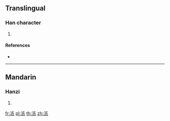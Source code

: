 ==Translingual==

===Han character===
{{Han char|rn=85|rad=水|as=04|sn=7|four=32140|canj=EHVP}}

# {{defn|Han|sort=水04}}

====References====
* {{Han ref|kx=0607.070|dkj=17150|dj=1000.090|hdz=31569.050|uh=6C66|ud=27750|bh=CB59|bd=52057}}

----

==Mandarin==

===Hanzi===
{{cmn-hanzi|pin=[[chí]] ([[chi2]])|wg=ch'ih<sup>2</sup>}}

# {{defn|lang=cmn|sort=水04}}

[[fr:汦]]
[[pl:汦]]
[[th:汦]]
[[zh:汦]]